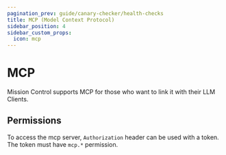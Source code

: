 ```yaml
---
pagination_prev: guide/canary-checker/health-checks
title: MCP (Model Context Protocol)
sidebar_position: 4
sidebar_custom_props:
  icon: mcp
---
```



# MCP

Mission Control supports MCP for those who want to link it with their LLM Clients.

## Permissions

To access the mcp server, `Authorization` header can be used with a token. The token must have `mcp.*` permission.

<DocCardList />
